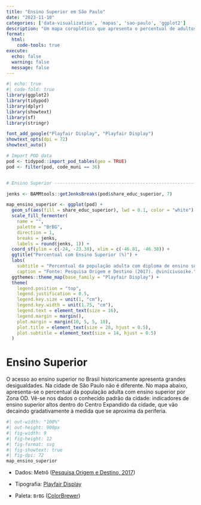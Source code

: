 ```yaml
---
title: "Ensino Superior em São Paulo"
date: "2023-11-10"
categories: ['data-visualization', 'mapas', 'sao-paulo', 'ggplot2']
description: "Um mapa coroplético que apresenta o percentual de adultos com ensino superior. Vê-se nos dados o conhecido padrão da cidade: indicadores de ensino superior altos dentro do Centro Expandido da cidade, que vão decaindo gradativamente à medida que se aproxima da periferia."
format:
  html:
    code-tools: true
execute: 
  echo: false
  warning: false
  message: false
---
```


```r
#| echo: true
#| code-fold: true
library(ggplot2)
library(tidypod)
library(dplyr)
library(showtext)
library(sf)
library(stringr)

font_add_google("Playfair Display", "Playfair Display")
showtext_opts(dpi = 72)
showtext_auto()

# Import POD data
pod <- tidypod::import_pod_tables(geo = TRUE)
pod <- filter(pod, code_muni == 36)


# Ensino Superior ---------------------------------------------------------

jenks <- BAMMtools::getJenksBreaks(pod$share_educ_superior, 7)

map_ensino_superior <- ggplot(pod) +
  geom_sf(aes(fill = share_educ_superior), lwd = 0.1, color = "white") +
  scale_fill_fermenter(
    name = "",
    palette = "BrBG",
    direction = 1,
    breaks = jenks,
    labels = round(jenks, 1)) +
  coord_sf(ylim = c(-24, -23.38), xlim = c(-46.81, -46.38)) +
  ggtitle("Percentual com Ensino Superior (%)") +
  labs(
    subtitle = "Percentual da população adulta com diploma de ensino superior por Zona OD.",
    caption = "Fonte: Pesquisa Origem e Destino (2017). @viniciusoike.") +
  ggthemes::theme_map(base_family = "Playfair Display") +
  theme(
    legend.position = "top",
    legend.justification = 0.5,
    legend.key.size = unit(1, "cm"),
    legend.key.width = unit(1.75, "cm"),
    legend.text = element_text(size = 16),
    legend.margin = margin(),
    plot.margin = margin(10, 5, 5, 10),
    plot.title = element_text(size = 28, hjust = 0.5),
    plot.subtitle = element_text(size = 14, hjust = 0.5)
  )
```

# Ensino Superior

O acesso ao ensino superior no Brasil historicamente apresenta grandes desigualdades. Na cidade de São Paulo não é diferente. No mapa abaixo, apresenta-se o percentual da população adulta com ensino superior por Zona OD. Vê-se nos dados o conhecido padrão da cidade: indicadores de ensino superior altos dentro do Centro Expandido da cidade, que vão decaindo gradativamente à medida que se aproxima da periferia.

```r
#| out-width: "100%"
#| out-height: 900px
#| fig-width: 9
#| fig-height: 12
#| fig-format: svg
#| fig-showtext: true
#| fig-dpi: 72
map_ensino_superior
```

-   Dados: Metrô ([Pesquisa Origem e Destino, 2017](https://transparencia.metrosp.com.br/dataset/pesquisa-origem-e-destino))

-   Tipografia: [Playfair Display](https://fonts.google.com/specimen/Playfair+Display)

-   Paleta: `BrBG` ([ColorBrewer](https://colorbrewer2.org/#type=diverging&scheme=BrBG&n=3))
